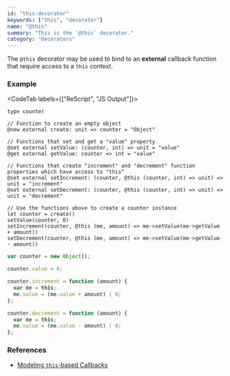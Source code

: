 ```yaml
---
id: "this-decorator"
keywords: ["this", "decorator"]
name: "@this"
summary: "This is the `@this` decorator."
category: "decorators"
---
```


The `@this` decorator may be used to bind to an **external** callback function that require access to a `this` context.

### Example

<CodeTab labels={["ReScript", "JS Output"]}>

```res
type counter

// Function to create an empty object
@new external create: unit => counter = "Object"

// Functions that set and get a "value" property
@set external setValue: (counter, int) => unit = "value"
@get external getValue: counter => int = "value"

// Functions that create "increment" and "decrement" function properties which have access to "this"
@set external setIncrement: (counter, @this (counter, int) => unit) => unit = "increment"
@set external setDecrement: (counter, @this (counter, int) => unit) => unit = "decrement"

// Use the functions above to create a counter instance
let counter = create()
setValue(counter, 0)
setIncrement(counter, @this (me, amount) => me->setValue(me->getValue + amount))
setDecrement(counter, @this (me, amount) => me->setValue(me->getValue - amount))
```

```js
var counter = new Object();

counter.value = 0;

counter.increment = function (amount) {
  var me = this;
  me.value = (me.value + amount) | 0;
};

counter.decrement = function (amount) {
  var me = this;
  me.value = (me.value - amount) | 0;
};
```

</CodeTab>

### References

- [Modeling `this`-based Callbacks](/docs/manual/latest/bind-to-js-function#modeling-this-based-callbacks)
